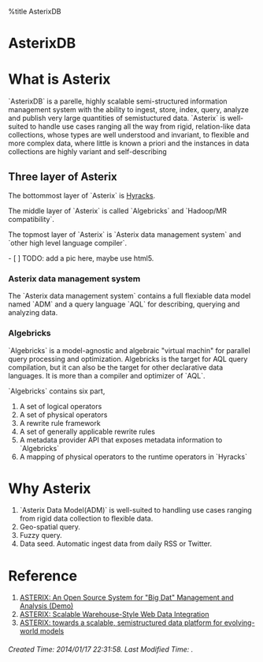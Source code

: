 %title AsterixDB 

<h1 class="justcenter"> AsterixDB </h1>

= What is Asterix =

`AsterixDB` is a parelle, highly scalable semi-structured information management system with the ability to ingest, store, index, query, analyze and publish very large quantities of semistuctured data. `Asterix` is well-suited to handle use cases ranging all the way from rigid, relation-like data collections, whose types are well understood and invariant, to flexible and more complex data, where  little is known a priori and the instances in data collections are highly variant and self-describing

== Three layer of Asterix ==

The bottommost layer of `Asterix` is [[Hyracks]].

The middle layer of `Asterix` is called `Algebricks` and `Hadoop/MR compatibility`.

The topmost layer of `Asterix` is `Asterix data management system` and `other high level language compiler`.

- [ ] TODO: add a pic here, maybe use html5.

=== Asterix data management system ===

The `Asterix data management system` contains a full flexiable data model named `ADM` and a query language `AQL` for describing, querying and analyzing data.

=== Algebricks ===

`Algebricks` is a model-agnostic and algebraic "virtual machin" for parallel query processing and optimization. Algebricks is the target for AQL query compilation, but it can also be the target for other declarative data languages. It is more than a compiler and optimizer of `AQL`.

`Algebricks` contains six part,

# A set of logical operators
# A set of physical operators
# A rewrite rule framework
# A set of generally applicable rewrite rules
# A metadata provider API that exposes metadata information to `Algebricks`
# A mapping of physical operators to the runtime operators in `Hyracks`

= Why Asterix =

# `Asterix Data Model(ADM)` is well-suited to handling use cases ranging from rigid data collection to flexible data.
# Geo-spatial query.
# Fuzzy query.
# Data seed. Automatic ingest data from daily RSS or Twitter.

= Reference =

# [[http://asterix.ics.uci.edu/pub/vldb2012demo.pdf|ASTERIX: An Open Source System for "Big Dat" Management and Analysis (Demo)]]
# [[http://asterix.ics.uci.edu/pub/IIWeb2012.pdf|ASTERIX: Scalable Warehouse-Style Web Data Integration]]
# [[http://asterix.ics.uci.edu/pub/ASTERIX-DPD-2011.pdf|ASTERIX: towards a scalable, semistructured data platform for evolving-world models]]

<h6 class="timestamp"> Created Time: 2014/01/17 22:31:58.      Last Modified Time:  . </h6>

